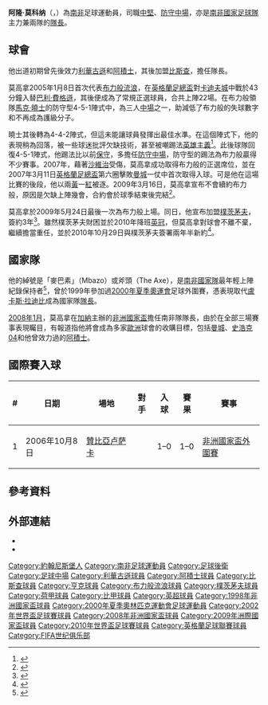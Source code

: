 {{NoteTA
| G1 = UEFA
| G2 = Football
| T=zh-hans:阿隆·莫科纳; zh-hk:艾朗·莫高拿; zh-tw:阿隆·莫科納
| 1=zh-hans:莫科纳; zh-hk:莫高拿; zh-tw:莫科納
| 2=zh-hans:阿隆; zh-hk:艾朗; zh-tw:阿隆
| 3=zh-hans:比尔肖特; zh-hk:比斯查
}}
{{Infobox football biography
| name                = 阿隆·莫科纳<br>''Aaron Mokoena''
| image               = Aaron Mokoena.jpg
| fullname            = Teboho Aaron Mokoena<ref name="FIFA World Cup South Africa 2010: List of Players">{{Cite news
| title = FIFA World Cup South Africa 2010: List of Players
| url = https://www.fifa.com/mm/document/tournament/competition/01/22/85/78/fwc_2010_squadlists.pdf
| publisher = FIFA
| format = PDF
| page = 28
| date = 4 June 2010
| accessdate = 16 June 2010
| archive-date = 2020-05-17
| archive-url = https://web.archive.org/web/20200517205300/https://www.fifa.com/mm/document/tournament/competition/01/22/85/78/fwc_2010_squadlists.pdf
| dead-url = yes
}}</ref>
| height              = {{convert|1.85|m|ftin|abbr=on}}
| birth_date         = {{birth date and age|df=y|1980|11|25}}
| birth_place = {{ZAF-1961}}[[德蘭士瓦省|德蘭士瓦省]]{{le|博伊帕通|Boipatong}}
| currentclub         = 
| clubnumber          = 
|            position = [[中堅|中堅]]、[[防守中場|防守中場]]
| youthyears1         = | youthclubs1 = {{tsl|en|Jomo Cosmos||宇宙隊}}
| youthyears2         = | youthclubs2 = [[勒沃库森足球俱乐部|勒沃库森]]
| years1              = 1999–2003 | clubs1 = [[阿贾克斯足球俱乐部|阿贾克斯]]                                         | caps1 = 7   | goals1 = 0
| years2              = 2001      | clubs2 = → [[皇家比斯查安特衛普足球會|比斯查]] | caps2 = 12  | goals2 = 1
| years3              = 2002      | clubs3 = → [[皇家比斯查安特衛普足球會|比斯查]] | caps3 = 29  | goals3 = 1
| years4              = 2003–2005 | clubs4 = [[皇家亨克體育會|亨克]]                                  | caps4 = 32  | goals4 = 1
| years5              = 2005–2009 | clubs5 = [[布莱克本流浪者足球俱乐部|布莱克本流浪者]]                | caps5 = 101 | goals5 = 0
| years6              = 2009–2012 | clubs6 = [[朴茨茅斯足球俱乐部|朴茨茅斯]]                            | caps6 = 77  | goals6 = 2
| years7              = 2012–2013 | clubs7 = [[拜維斯華特斯足球會|華特斯]]                        | caps7 = 14   | goals7 = 0
| nationalyears1      =       | nationalteam1 = {{tsl|en|South Africa national under-23 football team||南非U23}} | nationalcaps1 =  | nationalgoals1 = 
| nationalyears2      = 1999–2010 | nationalteam2 = [[南非國家足球隊|南非]] | nationalcaps2 = 107 | nationalgoals2 = 1
|            pcupdate = 2012年7月16日
|            ntupdate = 2012年7月16日
}}
'''阿隆·莫科纳'''（{{lang-en|'''Aaron Mokoena'''}}，{{bd|1980年|11月25日|||catIdx=Mokoena}}）為[[南非|南非]]足球運動員，司職[[中堅|中堅]]、[[防守中場|防守中場]]，亦是[[南非國家足球隊|南非國家足球隊]]主力兼兩隊的[[隊長_(足球)|隊長]]。

== 球會 ==
他出道初期曾先後效力[[利華古遜|利華古遜]]和[[阿積士|阿積士]]，其後加盟[[皇家比斯查安特衛普足球會|比斯查]]，擔任隊長。

莫高拿2005年1月8日首次代表[[布力般流浪|布力般流浪]]，在[[英格蘭足總盃|英格蘭足總盃]]對[[卡迪夫城足球會|卡迪夫城]]中戰於43分鐘入替[[巴利·費格遜|巴利·費格遜]]，其後便成為了常規正選球員，合共上陣22場。在布力般領隊[[马克·休斯|馬克·曉士]]的防守型4-5-1陣式中，為三人[[中場|中場]]之一，助減低了布力般的失球數字和不再成為護級分子。

曉士其後轉為4-4-2陣式，但這未能讓球員發揮出最佳水準。在這個陣式下，他的表現稍為回落，被一些球迷批評欠缺技術，甚至被嘲踢法[[英雄主義|英雄主義]]<ref name="Aaron Mokoena Appreciation Thread">{{cite news| title=Aaron Mokoena Appreciation Thread| url=http://www.bbc.co.uk/dna/606/A31097441| publisher=Dodgy Gambit on BBC 606| date=2008年1月14日| accessdate=2009年7月2日| archive-date=2009年8月14日| archive-url=https://web.archive.org/web/20090814004514/http://www.bbc.co.uk/dna/606/A31097441| dead-url=no}}</ref>。此後球隊回復4-5-1陣式，他踢法比以前[[保守|保守]]，多擔任[[防守中場|防守中場]]，防守型的踢法為布力般贏得不少賽事。2007年，藉著[[羅比·沙維治|沙維治]]受傷，莫高拿成功取得布力般的正選席位，並在2007年3月11日[[英格蘭足總盃|英格蘭足總盃]]第六圈擊敗[[曼彻斯特城足球俱乐部|曼城]]一仗中首次取得入球。可是他在這場比賽的後段，他以兩[[黃牌|黃]]一[[紅牌|紅]]被逐。2009年3月16日，莫高拿宣布不會續約布力般，原因是欠缺上陣幾會，合約會於球季結束後完結<ref>{{cite news
|date=2009-03-16
|url=http://www.skysports.com/story/0,19528,11661_5058920,00.html
|title=Mokoena to leave Rovers
|publisher=Sky Sports
|accessdate=2009年3月16日
|archive-date=2016-03-09
|archive-url=https://web.archive.org/web/20160309141406/http://www.skysports.com/story/0,19528,11661_5058920,00.html
|dead-url=no
}}</ref>。

莫高拿於2009年5月24日最後一次為布力般上場。同日，他宣布加盟[[樸茨茅夫足球會|樸茨茅夫]]，簽約3年<ref name="Pompey chimes for Mokoena">{{cite news|title=Pompey chimes for Mokoena |url=http://www.rovers.co.uk/page/NewsDetail/0,,10303~1666197,00.html |work=www.Rovers.co.uk |publisher=Blackburn Rovers F.C. |date=2009年5月24日 |accessdate=2009年6月14日 |deadurl=yes |archiveurl=https://web.archive.org/web/20090527081405/http://www.rovers.co.uk/page/NewsDetail/0%2C%2C10303~1666197%2C00.html |archivedate=2009年5月27日 }}</ref>。雖然樸茨茅夫財困並於2010年降班[[英冠|英冠]]，但莫高拿對球會不離不棄，繼續擔當重任，並於2010年10月29日與樸茨茅夫簽署兩年半新約<ref>{{cite news |language=en |url=http://news.bbc.co.uk/sport2/hi/football/teams/p/portsmouth/9139137.stm |title=Balram Chainrai is named new Portsmouth chairman |publisher=[[BBC|BBC]] Sport |date=2010-10-29 |accessdate=2010-10-30 |archive-date=2020-10-26 |archive-url=https://web.archive.org/web/20201026230102/http://news.bbc.co.uk/sport2/hi/football/teams/p/portsmouth/9139137.stm |dead-url=no }}</ref>。

== 國家隊 ==
他的綽號是「麥巴素」（Mbazo）或斧頭（The Axe），是[[南非國家足球隊|南非國家隊]]最年輕上陣紀錄保持者<ref>{{Cite web |url=http://de.fifa.com/confederationscup/news/newsid=974857.html |title=Aaron Mokoena: Ein großer Moment |access-date=2009-08-07 |archive-date=2013-12-07 |archive-url=https://web.archive.org/web/20131207022526/http://de.fifa.com/confederationscup/news/newsid=974857.html |dead-url=yes }}</ref>，曾於1999年參加過[[2000年夏季奥林匹克运动会|2000年夏季奧運會]]足球外圍賽，憑表現取代[[盧卡斯·拉迪比|盧卡斯·拉迪比]]成為國家隊[[隊長_(足球)|隊長]]。

[[2008年1月|2008年1月]]，莫高拿在[[加納|加納]]主辦的[[2008年非洲国家杯足球赛|非洲國家盃]]擔任南非隊隊長，由於在全部三場賽事表現矚目，有報道指他將會成為多家[[歐洲|歐洲]]球會的收購目標，包括[[曼彻斯特城足球俱乐部|曼城]]、[[史浩克04|史浩克04]]和他曾效力過的[[阿積士|阿積士]]。

==國際賽入球==
{| class="wikitable"
! # !! 日期 !! 場地 !! 對手 !! 入球 !! 賽果 !! 賽事
|-
| 1 || 2006年10月8日 || [[贊比亞|贊比亞]][[卢萨卡|卢萨卡]] || {{fb|Zambia}} || 1–0 || 1–0 || [[2008年非洲國家杯足球賽|非洲國家盃外圍賽]]
|}

==參考資料==
<div class="references-small">
<references />
</div>

==外部連結==
*{{FIFA player|177007|莫高拿}}
*{{soccerbase|id=20845|name=莫高拿}}


<!--{{2002年世界盃足球賽南非球員名單}}{{2008年非洲國家盃球員名單}}{{2009年聯合會盃南非球員名單}}-->
{{2010年世界盃足球賽南非參賽名單}}

{{DEFAULTSORT:Mokoena, Aaron}}
[[Category:約翰尼斯堡人|Category:約翰尼斯堡人]]
[[Category:南非足球運動員|Category:南非足球運動員]]
[[Category:足球後衛|Category:足球後衛]]
[[Category:足球中場|Category:足球中場]]
[[Category:利華古遜球員|Category:利華古遜球員]]
[[Category:阿積士球員|Category:阿積士球員]]
[[Category:比斯查球員|Category:比斯查球員]]
[[Category:亨克球員|Category:亨克球員]]
[[Category:布力般流浪球員|Category:布力般流浪球員]]
[[Category:樸茨茅夫球員|Category:樸茨茅夫球員]]
[[Category:荷甲球員|Category:荷甲球員]]
[[Category:比甲球員|Category:比甲球員]]
[[Category:英超球員|Category:英超球員]]
[[Category:1998年非洲國家盃球員|Category:1998年非洲國家盃球員]]
[[Category:2000年夏季奧林匹克運動會足球運動員|Category:2000年夏季奧林匹克運動會足球運動員]]
[[Category:2002年世界盃足球賽球員|Category:2002年世界盃足球賽球員]]
[[Category:2008年非洲國家盃球員|Category:2008年非洲國家盃球員]]
[[Category:2009年洲際國家盃球員|Category:2009年洲際國家盃球員]]
[[Category:2010年世界盃足球賽球員|Category:2010年世界盃足球賽球員]]
[[Category:英格蘭足球聯賽球員|Category:英格蘭足球聯賽球員]]
[[Category:FIFA世纪俱乐部|Category:FIFA世纪俱乐部]]